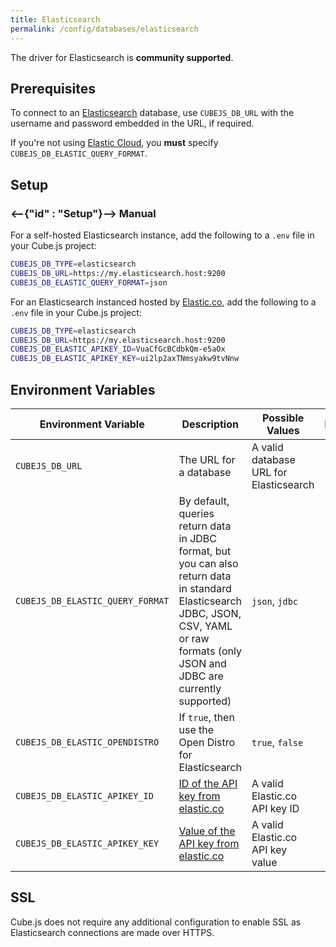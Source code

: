 ```yaml
---
title: Elasticsearch
permalink: /config/databases/elasticsearch
---
```


<WarningBox>
  The driver for Elasticsearch is <b>community supported</b>. 
</WarningBox>

## Prerequisites

To connect to an [Elasticsearch][elasticsearch] database, use `CUBEJS_DB_URL`
with the username and password embedded in the URL, if required.

<WarningBox>

If you're not using [Elastic Cloud][elastic-cloud], you **must** specify
`CUBEJS_DB_ELASTIC_QUERY_FORMAT`.

</WarningBox>

## Setup

### <--{"id" : "Setup"}--> Manual

For a self-hosted Elasticsearch instance, add the following to a `.env` file in
your Cube.js project:

```bash
CUBEJS_DB_TYPE=elasticsearch
CUBEJS_DB_URL=https://my.elasticsearch.host:9200
CUBEJS_DB_ELASTIC_QUERY_FORMAT=json
```

For an Elasticsearch instanced hosted by [Elastic.co][elastic-co], add the
following to a `.env` file in your Cube.js project:

```bash
CUBEJS_DB_TYPE=elasticsearch
CUBEJS_DB_URL=https://my.elasticsearch.host:9200
CUBEJS_DB_ELASTIC_APIKEY_ID=VuaCfGcBCdbkQm-e5aOx
CUBEJS_DB_ELASTIC_APIKEY_KEY=ui2lp2axTNmsyakw9tvNnw
```

## Environment Variables

| Environment Variable             | Description                                                                                                                                                                              | Possible Values                        | Required |
| -------------------------------- | ---------------------------------------------------------------------------------------------------------------------------------------------------------------------------------------- | -------------------------------------- | :------: |
| `CUBEJS_DB_URL`                  | The URL for a database                                                                                                                                                                   | A valid database URL for Elasticsearch |    ✅    |
| `CUBEJS_DB_ELASTIC_QUERY_FORMAT` | By default, queries return data in JDBC format, but you can also return data in standard Elasticsearch JDBC, JSON, CSV, YAML or raw formats (only JSON and JDBC are currently supported) | `json`, `jdbc`                         |    ❌    |
| `CUBEJS_DB_ELASTIC_OPENDISTRO`   | If `true`, then use the Open Distro for Elasticsearch                                                                                                                                    | `true`, `false`                        |    ❌    |
| `CUBEJS_DB_ELASTIC_APIKEY_ID`    | [ID of the API key from elastic.co][elastic-docs-api-keys]                                                                                                                               | A valid Elastic.co API key ID          |    ❌    |
| `CUBEJS_DB_ELASTIC_APIKEY_KEY`   | [Value of the API key from elastic.co][elastic-docs-api-keys]                                                                                                                            | A valid Elastic.co API key value       |    ❌    |

## SSL

Cube.js does not require any additional configuration to enable SSL as
Elasticsearch connections are made over HTTPS.

[elastic-co]: https://elastic.co/
[elastic-cloud]: https://cloud.elastic.co/
[elasticsearch]: https://www.elastic.co/elasticsearch/
[elastic-docs-api-keys]:
  https://www.elastic.co/guide/en/kibana/master/api-keys.html#create-api-key
